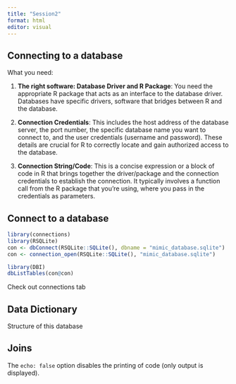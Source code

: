 ```yaml
---
title: "Session2"
format: html
editor: visual
---
```


## Connecting to a database

What you need:

1.  **The right software: Database Driver and R Package**: You need the appropriate R package that acts as an interface to the database driver. Databases have specific drivers, software that bridges between R and the database.

2.  **Connection Credentials**: This includes the host address of the database server, the port number, the specific database name you want to connect to, and the user credentials (username and password). These details are crucial for R to correctly locate and gain authorized access to the database.

3.  **Connection String/Code**: This is a concise expression or a block of code in R that brings together the driver/package and the connection credentials to establish the connection. It typically involves a function call from the R package that you're using, where you pass in the credentials as parameters.

## Connect to a database


```r
library(connections)
library(RSQLite)
con <- dbConnect(RSQLite::SQLite(), dbname = "mimic_database.sqlite")
con <- connection_open(RSQLite::SQLite(), "mimic_database.sqlite")
```


```r
library(DBI)
dbListTables(con@con)
```
Check out connections tab

## Data Dictionary

Structure of this database

## Joins






The `echo: false` option disables the printing of code (only output is displayed).
